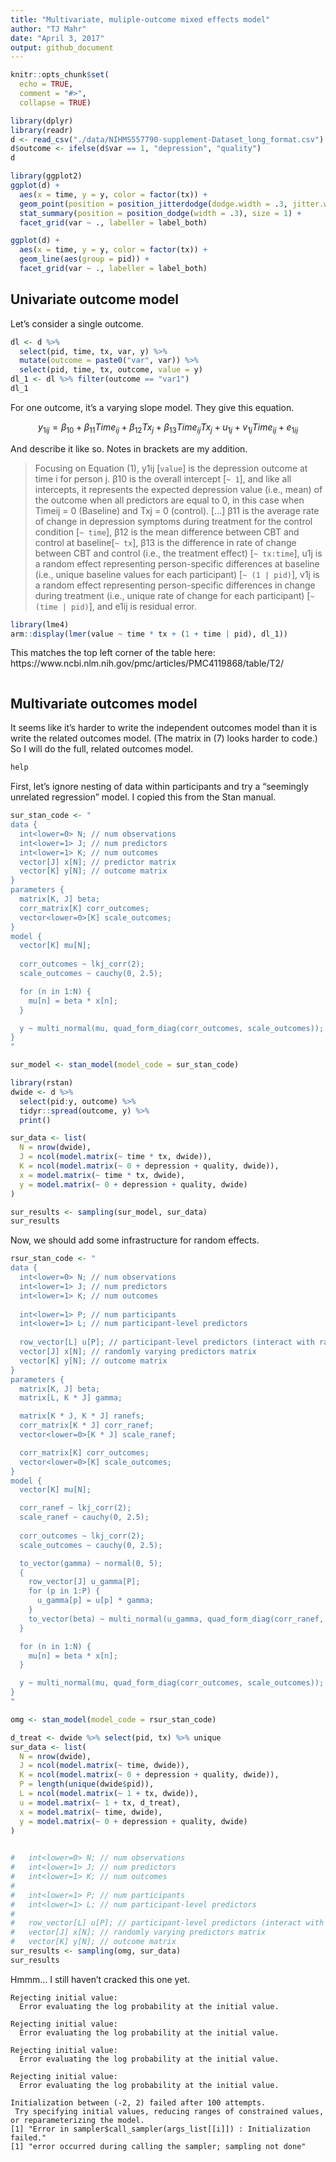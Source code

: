 ```yaml
---
title: "Multivariate, muliple-outcome mixed effects model"
author: "TJ Mahr"
date: "April 3, 2017"
output: github_document
---
```


```r
knitr::opts_chunk$set(
  echo = TRUE,
  comment = "#>",
  collapse = TRUE)
```

```r
library(dplyr)
library(readr)
d <- read_csv("./data/NIHMS557790-supplement-Dataset_long_format.csv")
d$outcome <- ifelse(d$var == 1, "depression", "quality")
d
```

```r
library(ggplot2)
ggplot(d) + 
  aes(x = time, y = y, color = factor(tx)) + 
  geom_point(position = position_jitterdodge(dodge.width = .3, jitter.width = .1), alpha = .25) + 
  stat_summary(position = position_dodge(width = .3), size = 1) + 
  facet_grid(var ~ ., labeller = label_both)

ggplot(d) + 
  aes(x = time, y = y, color = factor(tx)) + 
  geom_line(aes(group = pid)) + 
  facet_grid(var ~ ., labeller = label_both)
```


## Univariate outcome model

Let's consider a single outcome.

```r
dl <- d %>%
  select(pid, time, tx, var, y) %>%
  mutate(outcome = paste0("var", var)) %>%
  select(pid, time, tx, outcome, value = y)
dl_1 <- dl %>% filter(outcome == "var1")
dl_1
```

For one outcome, it's a varying slope model. They give this equation.

$$y_{1ij}=β_{10}+β_{11}Time_{ij}+β_{12}Tx_j+β_{13}Time_{ij}Tx_j+u_{1j}+v_{1j}Time_{ij}+e_{1ij}$$

And describe it like so. Notes in brackets are my addition.

> Focusing on Equation (1), y1ij [`value`] is the depression outcome at time i for person
j. β10 is the overall intercept [`~ 1`], and like all intercepts, it represents the
expected depression value (i.e., mean) of the outcome when all predictors are
equal to 0, in this case when Timeij = 0 (Baseline) and Txj = 0 (control). [...] 
β11 is the average rate of change in depression symptoms
during treatment for the control condition [`~ time`], β12 is the mean difference between
CBT and control at baseline[`~ tx`], β13 is the difference in rate of change between CBT
and control (i.e., the treatment effect) [`~ tx:time`], u1j is a random effect representing
person-specific differences at baseline (i.e., unique baseline values for each
participant) [`~ (1 | pid)`], v1j is a random effect representing person-specific differences in
change during treatment (i.e., unique rate of change for each participant) [`~ (time | pid)`], and
e1ij is residual error.

```r
library(lme4)
arm::display(lmer(value ~ time * tx + (1 + time | pid), dl_1))
```

This matches the top left corner of the table here: https://www.ncbi.nlm.nih.gov/pmc/articles/PMC4119868/table/T2/

```r

```


## Multivariate outcomes model

It seems like it's harder to write the independent outcomes model than it is
write the related outcomes model. (The matrix in (7) looks harder to code.) So I
will do the full, related outcomes model.

```r
help
```



First, let's ignore nesting of data within participants and try a "seemingly
unrelated regression" model. I copied this from the Stan manual.

```r
sur_stan_code <- "
data {
  int<lower=0> N; // num observations
  int<lower=1> J; // num predictors
  int<lower=1> K; // num outcomes 
  vector[J] x[N]; // predictor matrix
  vector[K] y[N]; // outcome matrix
}
parameters {
  matrix[K, J] beta;
  corr_matrix[K] corr_outcomes;
  vector<lower=0>[K] scale_outcomes;
}
model {
  vector[K] mu[N];
  
  corr_outcomes ~ lkj_corr(2);
  scale_outcomes ~ cauchy(0, 2.5);

  for (n in 1:N) {
    mu[n] = beta * x[n];
  }

  y ~ multi_normal(mu, quad_form_diag(corr_outcomes, scale_outcomes));
}
"
```

```r
sur_model <- stan_model(model_code = sur_stan_code)
```


```r
library(rstan)
dwide <- d %>% 
  select(pid:y, outcome) %>% 
  tidyr::spread(outcome, y) %>% 
  print()

sur_data <- list(
  N = nrow(dwide),
  J = ncol(model.matrix(~ time * tx, dwide)),
  K = ncol(model.matrix(~ 0 + depression + quality, dwide)),
  x = model.matrix(~ time * tx, dwide),
  y = model.matrix(~ 0 + depression + quality, dwide)
)
```

```r
sur_results <- sampling(sur_model, sur_data)
sur_results
```


Now, we should add some infrastructure for random effects.

```r
rsur_stan_code <- "
data {
  int<lower=0> N; // num observations
  int<lower=1> J; // num predictors
  int<lower=1> K; // num outcomes 
  
  int<lower=1> P; // num participants 
  int<lower=1> L; // num participant-level predictors 
  
  row_vector[L] u[P]; // participant-level predictors (interact with randomly varying predictors)
  vector[J] x[N]; // randomly varying predictors matrix
  vector[K] y[N]; // outcome matrix
}
parameters {
  matrix[K, J] beta;  
  matrix[L, K * J] gamma; 

  matrix[K * J, K * J] ranefs;
  corr_matrix[K * J] corr_ranef;
  vector<lower=0>[K * J] scale_ranef;

  corr_matrix[K] corr_outcomes;
  vector<lower=0>[K] scale_outcomes;
}
model {
  vector[K] mu[N];

  corr_ranef ~ lkj_corr(2);
  scale_ranef ~ cauchy(0, 2.5);
  
  corr_outcomes ~ lkj_corr(2);
  scale_outcomes ~ cauchy(0, 2.5);

  to_vector(gamma) ~ normal(0, 5);
  {
    row_vector[J] u_gamma[P];
    for (p in 1:P) {
      u_gamma[p] = u[p] * gamma;
    }
    to_vector(beta) ~ multi_normal(u_gamma, quad_form_diag(corr_ranef, scale_ranef));
  }

  for (n in 1:N) {
    mu[n] = beta * x[n];
  }

  y ~ multi_normal(mu, quad_form_diag(corr_outcomes, scale_outcomes));
}
"
```



```r
omg <- stan_model(model_code = rsur_stan_code)
```

```r
d_treat <- dwide %>% select(pid, tx) %>% unique
sur_data <- list(
  N = nrow(dwide),
  J = ncol(model.matrix(~ time, dwide)),
  K = ncol(model.matrix(~ 0 + depression + quality, dwide)),
  P = length(unique(dwide$pid)),
  L = ncol(model.matrix(~ 1 + tx, dwide)),
  u = model.matrix(~ 1 + tx, d_treat),
  x = model.matrix(~ time, dwide),
  y = model.matrix(~ 0 + depression + quality, dwide)
)

 
#   int<lower=0> N; // num observations
#   int<lower=1> J; // num predictors
#   int<lower=1> K; // num outcomes 
#   
#   int<lower=1> P; // num participants 
#   int<lower=1> L; // num participant-level predictors 
#   
#   row_vector[L] u[P]; // participant-level predictors (interact with randomly varying predictors)
#   vector[J] x[N]; // randomly varying predictors matrix
#   vector[K] y[N]; // outcome matrix
sur_results <- sampling(omg, sur_data)
sur_results
```

Hmmm... I still haven't cracked this one yet.

```
Rejecting initial value:
  Error evaluating the log probability at the initial value.

Rejecting initial value:
  Error evaluating the log probability at the initial value.

Rejecting initial value:
  Error evaluating the log probability at the initial value.

Rejecting initial value:
  Error evaluating the log probability at the initial value.

Initialization between (-2, 2) failed after 100 attempts. 
 Try specifying initial values, reducing ranges of constrained values, or reparameterizing the model.
[1] "Error in sampler$call_sampler(args_list[[i]]) : Initialization failed."
[1] "error occurred during calling the sampler; sampling not done"
```
